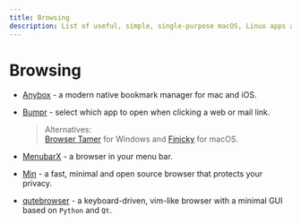 ```yaml
---
title: Browsing
description: List of useful, simple, single-purpose macOS, Linux apps and tools for everyday problems and tasks.
---
```


# Browsing

- [Anybox](https://anybox.cc/) - a modern native bookmark manager for mac and iOS. <nobr className="v-align"><i className="ri-apple-line"></i> <i className="ri-money-dollar-circle-line"></i></nobr>

- [Bumpr](https://www.getbumpr.com/) - select which app to open when clicking a web or mail link. <nobr className="v-align"><i className="ri-apple-line"></i> <i className="ri-money-dollar-circle-line"></i></nobr>
  > Alternatives:  
    [Browser Tamer](https://www.aloneguid.uk/projects/bt/) for Windows and [Finicky](https://github.com/johnste/finicky) for macOS.

- [MenubarX](https://menubarx.app/) - a browser in your menu bar. <nobr className="v-align"><i className="ri-apple-line"></i></nobr>

- [Min](https://minbrowser.org/) - a fast, minimal and open source browser that protects your privacy. <nobr className="v-align"><i className="ri-apple-line"></i> <i className="ri-windows-fill"></i> <i className="ri-ubuntu-line"></i> <i className="ri-open-source-line"></i></nobr>

- [qutebrowser](https://github.com/qutebrowser/qutebrowser) - a keyboard-driven, vim-like browser with a minimal GUI based on `Python` and `Qt`. <nobr className="v-align"><i className="ri-apple-line"></i> <i className="ri-windows-fill"></i> <i className="ri-ubuntu-line"></i> <i className="ri-open-source-line"></i></nobr>

